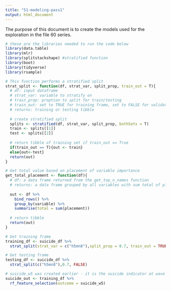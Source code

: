 ```yaml
---
title: "51-modeling-pass1"
output: html_document
---
```


The purpose of this document is to create the models used for the exploration in the file 60 series.

```r
# these are the libraries needed to run the code below
library(data.table)
library(mlr)
library(splitstackshape) #stratified function
library(boot)
library(tidyverse)
library(rsample)
```


```r
# This function performs a stratified split
strat_split <- function(df, strat_var, split_prop, train_out = T){
  # df: input dataframe
  # strat_var: variable to stratify on
  # train_prop: proption to split for train/testing
  # train_out: set to TRUE for training frame, set to FALSE for validation frame
  # returns: training or testing tibble
  
  # create stratified split
  splits <- stratified(df, strat_var, split_prop, bothSets = T)
  train <- splits[[1]]
  test <- splits[[2]]
  
  # return tibble of training set if train_out == True
  if(train_out == T){out <- train}
  else{out<-test}
  return(out)
}

# Get total value based on placement of variable importance
get_total_placement <- function(df){
  # df: a data frame returned from the get_top_n_names function
  # returns: a data frame grouped by all variables with sum total of placement
  
  out <- df %>%
    bind_rows() %>% 
    group_by(variable) %>% 
    summarise(total = sum(placement))
  
  # return tibble
  return(out)
}

```


```r
# Get training frame
training_df <- suicide_df %>% 
  strat_split(strat_var = c("h5mn8"),split_prop = 0.7, train_out = TRUE)

# Get testing frame
testing_df <- suicide_df %>% 
  strat_split(c("h5mn8"),0.7, FALSE)
```


```r
# suicide_w5 was created earlier - it is the suicide indicator at wave 5
suicide_out <- training_df %>% 
  rf_feature_selection(outcome = suicide_w5)
```


